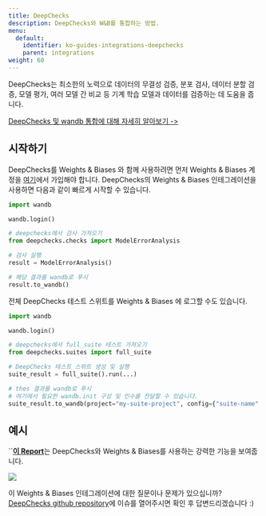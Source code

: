 ---
title: DeepChecks
description: DeepChecks와 W&B를 통합하는 방법.
menu:
  default:
    identifier: ko-guides-integrations-deepchecks
    parent: integrations
weight: 60
---

<Card title="Try in Colab" href="https://colab.research.google.com/github/deepchecks/deepchecks/blob/0.5.0-1-g5380093/docs/source/examples/guides/export_outputs_to_wandb.ipynb" icon="python"/>

DeepChecks는 최소한의 노력으로 데이터의 무결성 검증, 분포 검사, 데이터 분할 검증, 모델 평가, 여러 모델 간 비교 등 기계 학습 모델과 데이터를 검증하는 데 도움을 줍니다.

[DeepChecks 및 wandb 통합에 대해 자세히 알아보기 ->](https://docs.deepchecks.com/stable/general/usage/exporting_results/auto_examples/plot_exports_output_to_wandb.html)

## 시작하기

DeepChecks를 Weights & Biases 와 함께 사용하려면 먼저 Weights & Biases 계정을 [여기](https://wandb.ai/site)에서 가입해야 합니다. DeepChecks의 Weights & Biases 인테그레이션을 사용하면 다음과 같이 빠르게 시작할 수 있습니다.

```python
import wandb

wandb.login()

# deepchecks에서 검사 가져오기
from deepchecks.checks import ModelErrorAnalysis

# 검사 실행
result = ModelErrorAnalysis()

# 해당 결과를 wandb로 푸시
result.to_wandb()
```

전체 DeepChecks 테스트 스위트를 Weights & Biases 에 로그할 수도 있습니다.

```python
import wandb

wandb.login()

# deepchecks에서 full_suite 테스트 가져오기
from deepchecks.suites import full_suite

# DeepChecks 테스트 스위트 생성 및 실행
suite_result = full_suite().run(...)

# thes 결과를 wandb로 푸시
# 여기에서 필요한 wandb.init 구성 및 인수를 전달할 수 있습니다.
suite_result.to_wandb(project="my-suite-project", config={"suite-name": "full-suite"})
```

## 예시

``[**이 Report**](https://wandb.ai/cayush/deepchecks/reports/Validate-your-Data-and-Models-with-Deepchecks-and-W-B--VmlldzoxNjY0ODc5)는 DeepChecks와 Weights & Biases를 사용하는 강력한 기능을 보여줍니다.

<Frame>
    <img src="/images/integrations/deepchecks_example.png"  />
</Frame>

이 Weights & Biases 인테그레이션에 대한 질문이나 문제가 있으십니까? [DeepChecks github repository](https://github.com/deepchecks/deepchecks)에 이슈를 열어주시면 확인 후 답변드리겠습니다 :)

